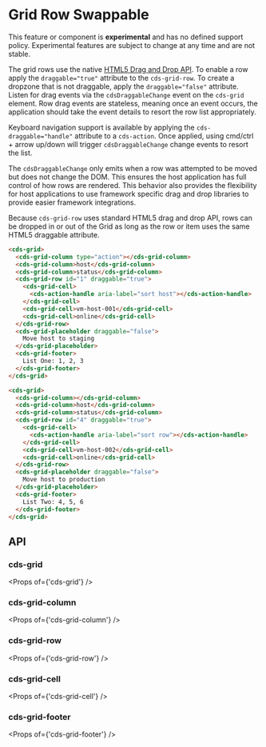 
<Meta title="Data Grid (Preview)/Row Swappable" />

# Grid Row Swappable

<cds-alert-group status="danger" cds-layout="m-b:lg">
  <cds-alert>
    This feature or component is <strong>experimental</strong> and has no defined support policy. Experimental features
    are subject to change at any time and are not stable.
  </cds-alert>
</cds-alert-group>

The grid rows use the native [HTML5 Drag and Drop API](https://developer.mozilla.org/en-US/docs/Web/API/HTML_Drag_and_Drop_API).
To enable a row apply the `draggable="true"` attribute to the `cds-grid-row`. To
create a dropzone that is not draggable, apply the `draggable="false"` attribute.
Listen for drag events via the `cdsDraggableChange` event on the `cds-grid` element.
Row drag events are stateless, meaning once an event occurs, the application should
take the event details to resort the row list appropriately.

Keyboard navigation support is available by applying the `cds-draggable="handle"` attribute to a `cds-action`.
Once applied, using cmd/ctrl + arrow up/down will trigger `cdsDraggableChange` change events to resort the list.

The `cdsDraggableChange` only emits when a row was attempted to be moved but does not change the DOM.
This ensures the host application has full control of how rows are rendered. This behavior also
provides the flexibility for host applications to use framework specific drag and drop libraries
to provide easier framework integrations.

<cds-alert status="info" cds-layout="m-b:lg">
  Because <code>cds-grid-row</code> uses standard HTML5 drag and drop API, rows can be dropped in or out of the Grid as
  long as the row or item uses the same HTML5 draggable attribute.
</cds-alert>

<Story id="stories-grid--row-swappable" />

```html
<cds-grid>
  <cds-grid-column type="action"></cds-grid-column>
  <cds-grid-column>host</cds-grid-column>
  <cds-grid-column>status</cds-grid-column>
  <cds-grid-row id="1" draggable="true">
    <cds-grid-cell>
      <cds-action-handle aria-label="sort host"></cds-action-handle>
    </cds-grid-cell>
    <cds-grid-cell>vm-host-001</cds-grid-cell>
    <cds-grid-cell>online</cds-grid-cell>
  </cds-grid-row>
  <cds-grid-placeholder draggable="false">
    Move host to staging
  </cds-grid-placeholder>
  <cds-grid-footer>
    List One: 1, 2, 3
  </cds-grid-footer>
</cds-grid>

<cds-grid>
  <cds-grid-column></cds-grid-column>
  <cds-grid-column>host</cds-grid-column>
  <cds-grid-column>status</cds-grid-column>
  <cds-grid-row id="4" draggable="true">
    <cds-grid-cell>
      <cds-action-handle aria-label="sort row"></cds-action-handle>
    </cds-grid-cell>
    <cds-grid-cell>vm-host-002</cds-grid-cell>
    <cds-grid-cell>online</cds-grid-cell>
  </cds-grid-row>
  <cds-grid-placeholder draggable="false">
    Move host to production
  </cds-grid-placeholder>
  <cds-grid-footer>
    List Two: 4, 5, 6
  </cds-grid-footer>
</cds-grid>
```

## API

### cds-grid

<Props of={'cds-grid'} />

### cds-grid-column

<Props of={'cds-grid-column'} />

### cds-grid-row

<Props of={'cds-grid-row'} />

### cds-grid-cell

<Props of={'cds-grid-cell'} />

### cds-grid-footer

<Props of={'cds-grid-footer'} />
